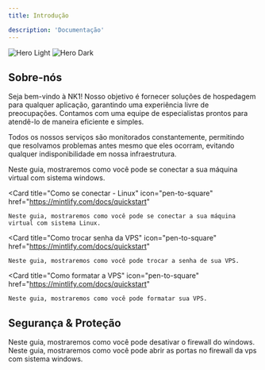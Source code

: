 ```yaml
---
title: Introdução

description: 'Documentação'
---
```

<img
  className="block dark:hidden"
  src="/images/hero-dark.png"
  alt="Hero Light"
/>
<img
  className="hidden dark:block"
  src="/images/hero-dark.png"
  alt="Hero Dark"
/>

## Sobre-nós

Seja bem-vindo à NK1! Nosso objetivo é fornecer soluções de hospedagem para qualquer aplicação, garantindo uma experiência livre de preocupações. Contamos com uma equipe de especialistas prontos para atendê-lo de maneira eficiente e simples.

Todos os nossos serviços são monitorados constantemente, permitindo que resolvamos problemas antes mesmo que eles ocorram, evitando qualquer indisponibilidade em nossa infraestrutura.

<CardGroup cols={2}>
  <Card
    title="Como se conectar - Windows"
    icon="pen-to-square"
    href="https://mintlify.com/docs/quickstart"
  >
    Neste guia, mostraremos como você pode se conectar a sua máquina virtual com sistema windows.
  </Card>

  <Card
    title="Como se conectar - Linux"
    icon="pen-to-square"
    href="https://mintlify.com/docs/quickstart"
  >
    Neste guia, mostraremos como você pode se conectar a sua máquina virtual com sistema Linux.
  </Card>

  <Card
    title="Como trocar senha da VPS"
    icon="pen-to-square"
    href="https://mintlify.com/docs/quickstart"
  >
    Neste guia, mostraremos como você pode trocar a senha de sua VPS.
  </Card>

  <Card
    title="Como formatar a VPS"
    icon="pen-to-square"
    href="https://mintlify.com/docs/quickstart"
  >
    Neste guia, mostraremos como você pode formatar sua VPS.
  </Card>

</CardGroup>

## Segurança & Proteção


<CardGroup cols={2}>
  <Card
    title="Desativar Firewall - Windows"
    icon="palette"
    href="https://mintlify.com/docs/settings/global"
  >
    Neste guia, mostraremos como você pode desativar o firewall do windows.
  </Card>
  <Card
    title="Como abrir portas - Windows"
    icon="screwdriver-wrench"
    href="https://mintlify.com/docs/components/accordion"
  >
    Neste guia, mostraremos como você pode abrir as portas no firewall da vps com sistema windows.
  </Card>
</CardGroup>
